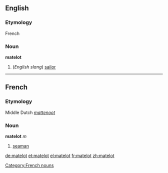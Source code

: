 ==English==
===Etymology===
French
===Noun===
'''matelot'''

# (''English slang'') [[sailor]]

----

==French==
===Etymology===
Middle Dutch ''[[mattenoot]]''
===Noun===
'''matelot''' ''m''

# [[seaman]]

[[Category:French nouns]]

[[de:matelot]]
[[et:matelot]]
[[el:matelot]]
[[fr:matelot]]
[[zh:matelot]]